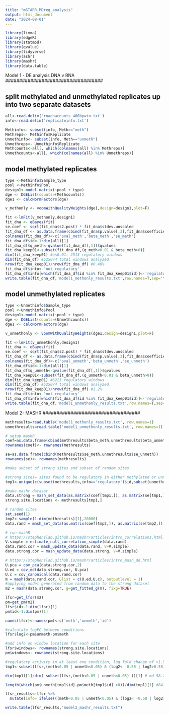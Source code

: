 ```yaml
---
title: "mSTARR_MDreg_analysis"
output: html_document
date: "2024-08-01"
---
```


```r
library(limma)
library(edgeR)
library(statmod)
library(qvalue)
library(tidyverse)
library(ashr)
library(mashr)
library(data.table)
```

###################################
Model 1 - DE analysis DNA v RNA
###################################


## split methylated and unmethylated replicates up into two separate datasets ##
```r
all<-read.delim('rnadnacounts_400bpwin.txt')
info<-read.delim('replicateinfo.txt')
```

```r
Methinfo<- subset(info, Meth=="meth")
Methreps<- Methinfo$Replicate
Unmethinfo<- subset(info, Meth=="unmeth")
Unmethreps<- Unmethinfo$Replicate
Methcounts<-all[, which(colnames(all) %in% Methreps)]
Unmethcounts<-all[, which(colnames(all) %in% Unmethreps)]
```

## model methylated replicates ##
```r
type <-Methinfo$Sample_type
pool <-Methinfo$Pool
design1<-model.matrix(~pool + type)
dge <- DGEList(counts=(Methcounts))
dge1 <- calcNormFactors(dge)
```

```r
v_methonly <- voomWithQualityWeights(dge1,design=design1,plot=F)
```

```r
fit <-lmFit(v_methonly,design1)
fit_dna <- eBayes(fit)
se.coef <- sqrt(fit_dna$s2.post) * fit_dna$stdev.unscaled
fit_dna_df <- as.data.frame(cbind(fit_dna$p.value[,3],fit_dna$coefficient[,3],se.coef[,3]))
colnames(fit_dna_df)<-c('pval_meth','beta_meth','se_meth')
fit_dna_df$id<-1:dim(all)[1]
fit_dna_df$q_meth<-qvalue(fit_dna_df[,1])$qvalues
fit_dna_keep01<-subset(fit_dna_df,(q_meth<0.01 & beta_meth>0))
dim(fit_dna_keep01) #q<0.01: 2513 regulatory windows
dim(fit_dna_df) #525074 total windows analyzed
nrow(fit_dna_keep01)/nrow(fit_dna_df) #0.48%
fit_dna_df$info<-'not_regulatory'
fit_dna_df$info[which(fit_dna_df$id %in% fit_dna_keep01$id)]<-'regulatory'
write.table(fit_dna_df,'model1_methonly_results.txt',row.names=T,sep='\t',quote=F)
```

## model unmethylated replicates ##
```r
type <-Unmethinfo$Sample_type
pool <-Unmethinfo$Pool
design1<-model.matrix(~pool + type)
dge <- DGEList(counts=(Unmethcounts))
dge1 <- calcNormFactors(dge)
```

```r
v_unmethonly <- voomWithQualityWeights(dge1,design=design1,plot=F)
```

```r
fit <-lmFit(v_unmethonly,design1)
fit_dna <- eBayes(fit)
se.coef <- sqrt(fit_dna$s2.post) * fit_dna$stdev.unscaled
fit_dna_df <- as.data.frame(cbind(fit_dna$p.value[,3],fit_dna$coefficient[,3],se.coef[,3]))
colnames(fit_dna_df)<-c('pval_unmeth','beta_unmeth','se_unmeth')
fit_dna_df$id<-1:dim(all)[1]
fit_dna_df$q_unmeth<-qvalue(fit_dna_df[,1])$qvalues
fit_dna_keep01<-subset(fit_dna_df,(q_unmeth<0.01 & beta_unmeth>0))
dim(fit_dna_keep01) #6221 regulatory windows
dim(fit_dna_df) #525074 total windows analyzed
nrow(fit_dna_keep01)/nrow(fit_dna_df) #1.2%
fit_dna_df$info<-'not_regulatory'
fit_dna_df$info[which(fit_dna_df$id %in% fit_dna_keep01$id)]<-'regulatory'
write.table(fit_dna_df,'model1_unmethonly_results.txt',row.names=T,sep='\t',quote=F)
```

###################################
Model 2- MASHR 
###################################

```r
methresults=read.table('model1_methonly_results.txt', row.names=1)
unmethresults=read.table('model1_unmethonly_results.txt', row.names=1)
```

```r
# setup mashR
coef=as.data.frame(cbind(methresults$beta_meth,unmethresults$beta_unmeth))
rownames(coef)<- rownames(methresults)

se=as.data.frame(cbind(methresults$se_meth,unmethresults$se_unmeth))
rownames(se)<- rownames(methresults)

#make subset of strong sites and subset of random sites

#strong sites= sites found to be regulatory in either methylated or unmethylated condition (6,957 sites)
tmp1<-unique(c(subset(methresults,info=='regulatory')$id,subset(unmethresults,info=='regulatory')$id))

#make mashr dataset
data.strong = mash_set_data(as.matrix(coef[tmp1,]), as.matrix(se[tmp1,]))
strong.site.locations <- methresults[tmp1,]

# random sites
set.seed(1)
tmp2<-sample(1:dim(methresults)[1],20000)
data.rand = mash_set_data(as.matrix(coef[tmp2,]), as.matrix(se[tmp2,]))

# run mashR
# https://stephenslab.github.io/mashr/articles/intro_correlations.html
V.simple = estimate_null_correlation_simple(data.rand)
data.rand.cor = mash_update_data(data.rand, V=V.simple)
data.strong.cor = mash_update_data(data.strong, V=V.simple)

# https://stephenslab.github.io/mashr/articles/intro_mash_dd.html
U.pca = cov_pca(data.strong.cor,2)
U.ed = cov_ed(data.strong.cor, U.pca)
U.c = cov_canonical(data.rand.cor)
m = mash(data.rand.cor, Ulist = c(U.ed,U.c), outputlevel = 1)
#applying model generated from random data to the strong dataset
m2 = mash(data.strong.cor, g=get_fitted_g(m), fixg=TRUE)

lfsr=get_lfsr(m2)
pm=get_pm(m2)
lfsr$id<-1:dim(lfsr)[1]
pm$id<-1:dim(pm)[1]

names(lfsr)<-names(pm)<-c('meth','unmeth','id')

#calculate logFC between conditions
lfsr$log2<-pm$unmeth-pm$meth

#add info on window location for each site
lfsr$windows<- rownames(strong.site.locations)
pm$windows<- rownames(strong.site.locations)

#regulatory activity in at least one condition, log fold change of >1.5 between conditions
tmp1<-subset(lfsr,(meth<0.05 | unmeth<0.05) & (log2< -0.58 | log2>0.58)); dim(tmp1) #4052 have MD activity

dim(tmp1)[1]/dim( subset(lfsr,(meth<0.05 | unmeth<0.05) ))[1] # md 58.2% of sig sites

length(which(pm$unmeth[tmp1$id]-pm$meth[tmp1$id] >0))/dim(tmp1)[1] #84.8% have higher activity in unmethylated condition

lfsr_results<-lfsr %>%
  mutate(info= ifelse(((meth<0.05 | unmeth<0.05) & (log2< -0.58 | log2>0.58)), "MD", "not_MD"))

write.table(lfsr_results,"model2_mashr_results.txt")
```

